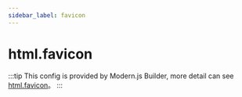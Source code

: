 ```yaml
---
sidebar_label: favicon
---
```


# html.favicon

:::tip
This config is provided by Modern.js Builder, more detail can see [html.favicon](https://modernjs.dev/builder/en/api/config-html.html#html-favicon)。
:::


<Main />
